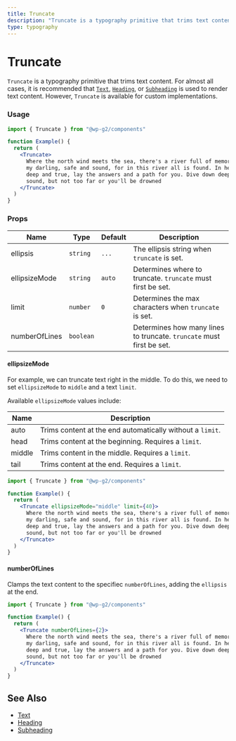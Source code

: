 ```yaml
---
title: Truncate
description: "Truncate is a typography primitive that trims text content."
type: typography
---
```


# Truncate

`Truncate` is a typography primitive that trims text content. For almost all cases, it is recommended that [`Text`](/components/text), [`Heading`](/components/heading), or [`Subheading`](/components/subheading) is used to render text content. However, `Truncate` is available for custom implementations.

### Usage

```jsx live
import { Truncate } from "@wp-g2/components"

function Example() {
  return (
    <Truncate>
      Where the north wind meets the sea, there's a river full of memory. Sleep,
      my darling, safe and sound, for in this river all is found. In her waters,
      deep and true, lay the answers and a path for you. Dive down deep into her
      sound, but not too far or you'll be drowned
    </Truncate>
  )
}
```

### Props

| Name          | Type      | Default | Description                                                          |
| ------------- | --------- | ------- | -------------------------------------------------------------------- |
| ellipsis      | `string`  | `...`   | The ellipsis string when `truncate` is set.                          |
| ellipsizeMode | `string`  | `auto`  | Determines where to truncate. `truncate` must first be set.          |
| limit         | `number`  | `0`     | Determines the max characters when `truncate` is set.                |
| numberOfLines | `boolean` |         | Determines how many lines to truncate. `truncate` must first be set. |

#### ellipsizeMode

For example, we can truncate text right in the middle. To do this, we need to set `ellipsizeMode` to `middle` and a text `limit`.

Available `ellipsizeMode` values include:

| Name   | Description                                               |
| ------ | --------------------------------------------------------- |
| auto   | Trims content at the end automatically without a `limit`. |
| head   | Trims content at the beginning. Requires a `limit`.       |
| middle | Trims content in the middle. Requires a `limit`.          |
| tail   | Trims content at the end. Requires a `limit`.             |

```jsx live
import { Truncate } from "@wp-g2/components"

function Example() {
  return (
    <Truncate ellipsizeMode="middle" limit={40}>
      Where the north wind meets the sea, there's a river full of memory. Sleep,
      my darling, safe and sound, for in this river all is found. In her waters,
      deep and true, lay the answers and a path for you. Dive down deep into her
      sound, but not too far or you'll be drowned
    </Truncate>
  )
}
```

#### numberOfLines

Clamps the text content to the specifiec `numberOfLines`, adding the `ellipsis` at the end.

```jsx live
import { Truncate } from "@wp-g2/components"

function Example() {
  return (
    <Truncate numberOfLines={2}>
      Where the north wind meets the sea, there's a river full of memory. Sleep,
      my darling, safe and sound, for in this river all is found. In her waters,
      deep and true, lay the answers and a path for you. Dive down deep into her
      sound, but not too far or you'll be drowned
    </Truncate>
  )
}
```

## See Also

- [Text](./text)
- [Heading](./heading)
- [Subheading](./subheading)
